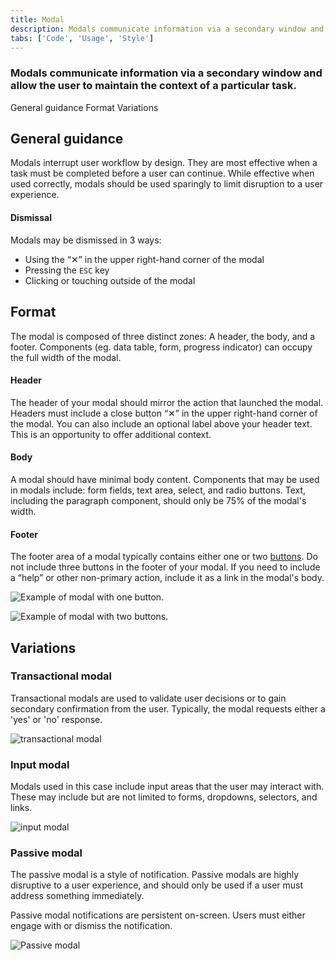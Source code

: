 ```yaml
---
title: Modal
description: Modals communicate information via a secondary window and allow the user to maintain the context of a particular task. Modals interrupt user workflow by design.
tabs: ['Code', 'Usage', 'Style']
---
```


### Modals communicate information via a secondary window and allow the user to maintain the context of a particular task.

<AnchorLinks>

<AnchorLink>General guidance</AnchorLink>
<AnchorLink>Format</AnchorLink>
<AnchorLink>Variations</AnchorLink>

</AnchorLinks>

## General guidance

Modals interrupt user workflow by design. They are most effective when a task must be completed before a user can continue. While effective when used correctly, modals should be used sparingly to limit disruption to a user experience.

#### Dismissal

Modals may be dismissed in 3 ways:

- Using the “✕” in the upper right-hand corner of the modal
- Pressing the `ESC` key
- Clicking or touching outside of the modal

## Format

The modal is composed of three distinct zones: A header, the body, and a footer. Components (eg. data table, form, progress indicator) can occupy the full width of the modal.

#### Header

The header of your modal should mirror the action that launched the modal. Headers must include a close button “✕” in the upper right-hand corner of the modal. You can also include an optional label above your header text. This is an opportunity to offer additional context.

#### Body

A modal should have minimal body content. Components that may be used in modals include: form fields, text area, select, and radio buttons. Text, including the paragraph component, should only be 75% of the modal's width.

#### Footer

The footer area of a modal typically contains either one or two [buttons](/components/button). Do not include three buttons in the footer of your modal. If you need to include a “help” or other non-primary action, include it as a link in the modal's body.

<Row>
<Column colLg={8}>

![Example of modal with one button.](images/modal-usage-4a.png)

</Column>
</Row>

<Row>
<Column colLg={8}>

![Example of modal with two buttons.](images/modal-usage-4b.png)

</Column>
</Row>

## Variations

### Transactional modal

Transactional modals are used to validate user decisions or to gain secondary confirmation from the user. Typically, the modal requests either a 'yes' or 'no' response.

<Row>
<Column colLg={8}>

![transactional modal](images/modal-usage-1.png)

</Column>
</Row>

### Input modal

Modals used in this case include input areas that the user may interact with. These may include but are not limited to forms, dropdowns, selectors, and links.

<Row>
<Column colLg={8}>

![input modal](images/modal-usage-2.png)

</Column>
</Row>

### Passive modal

The passive modal is a style of notification. Passive modals are highly disruptive to a user experience, and should only be used if a user must address something immediately.

Passive modal notifications are persistent on-screen. Users must either engage with or dismiss the notification.

<Row>
<Column colLg={8}>

![Passive modal](images/modal-usage-3.png)

</Column>
</Row>
